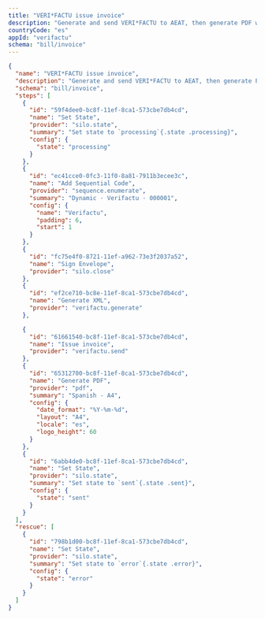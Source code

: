 ```yaml
---
title: "VERI*FACTU issue invoice"
description: "Generate and send VERI*FACTU to AEAT, then generate PDF with QR"
countryCode: "es"
appId: "verifactu"
schema: "bill/invoice"
---
```


```json Example VERI*FACTU invoice workflow with states
{
  "name": "VERI*FACTU issue invoice",
  "description": "Generate and send VERI*FACTU to AEAT, then generate PDF with QR",
  "schema": "bill/invoice",
  "steps": [
    {
      "id": "59f4dee0-bc8f-11ef-8ca1-573cbe7db4cd",
      "name": "Set State",
      "provider": "silo.state",
      "summary": "Set state to `processing`{.state .processing}",
      "config": {
        "state": "processing"
      }
    },
    {
      "id": "ec41cce0-0fc3-11f0-8a81-7911b3ecee3c",
      "name": "Add Sequential Code",
      "provider": "sequence.enumerate",
      "summary": "Dynamic · Verifactu · 000001",
      "config": {
        "name": "Verifactu",
        "padding": 6,
        "start": 1
      }
    },
    {
      "id": "fc75e4f0-8721-11ef-a962-73e3f2037a52",
      "name": "Sign Envelope",
      "provider": "silo.close"
    },
    {
      "id": "ef2ce710-bc8e-11ef-8ca1-573cbe7db4cd",
      "name": "Generate XML",
      "provider": "verifactu.generate"
    },

    {
      "id": "61661540-bc8f-11ef-8ca1-573cbe7db4cd",
      "name": "Issue invoice",
      "provider": "verifactu.send"
    },
    {
      "id": "65312700-bc8f-11ef-8ca1-573cbe7db4cd",
      "name": "Generate PDF",
      "provider": "pdf",
      "summary": "Spanish - A4",
      "config": {
        "date_format": "%Y-%m-%d",
        "layout": "A4",
        "locale": "es",
        "logo_height": 60
      }
    },
    {
      "id": "6abb4de0-bc8f-11ef-8ca1-573cbe7db4cd",
      "name": "Set State",
      "provider": "silo.state",
      "summary": "Set state to `sent`{.state .sent}",
      "config": {
        "state": "sent"
      }
    }
  ],
  "rescue": [
    {
      "id": "798b1d00-bc8f-11ef-8ca1-573cbe7db4cd",
      "name": "Set State",
      "provider": "silo.state",
      "summary": "Set state to `error`{.state .error}",
      "config": {
        "state": "error"
      }
    }
  ]
}

